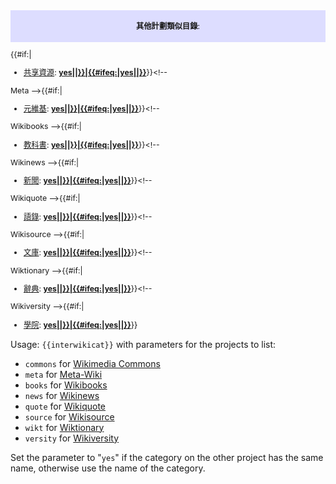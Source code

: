 <div class="infobox" style="font-size: 88%">
<div style="text-align: center; padding: 4px; background: #DDDDFF">'''其他計劃類似目錄''':</div><!--

Commons
-->{{#if:{{{commons|}}}|
* [[commons:|共享資源]]: '''[[commons:Category:{{#ifeq:{{{commons}}}|yes|{{PAGENAME}}|{{{commons}}}}}|{{#ifeq:{{{commons}}}|yes|{{PAGENAME}}|{{{commons}}}}}]]'''}}<!--

Meta
-->{{#if:{{{meta|}}}|
* [[m:|元維基]]: '''[[m:Category:{{#ifeq:{{{meta}}}|yes|{{PAGENAME}}|{{{meta}}}}}|{{#ifeq:{{{meta}}}|yes|{{PAGENAME}}|{{{meta}}}}}]]'''}}<!--

Wikibooks
-->{{#if:{{{books|}}}|
* [[b:|教科書]]: '''[[b:Category:{{#ifeq:{{{books}}}|yes|{{PAGENAME}}|{{{books}}}}}|{{#ifeq:{{{books}}}|yes|{{PAGENAME}}|{{{books}}}}}]]'''}}<!--

Wikinews
-->{{#if:{{{news|}}}|
* [[n:|新聞]]: '''[[n:Category:{{#ifeq:{{{news}}}|yes|{{PAGENAME}}|{{{news}}}}}|{{#ifeq:{{{news}}}|yes|{{PAGENAME}}|{{{news}}}}}]]'''}}<!--

Wikiquote
-->{{#if:{{{quote|}}}|
* [[q:|語錄]]: '''[[q:Category:{{#ifeq:{{{quote}}}|yes|{{PAGENAME}}|{{{quote}}}}}|{{#ifeq:{{{quote}}}|yes|{{PAGENAME}}|{{{quote}}}}}]]'''}}<!--

Wikisource
-->{{#if:{{{source|}}}|
* [[s:|文庫]]: '''[[s:Category:{{#ifeq:{{{source}}}|yes|{{PAGENAME}}|{{{source}}}}}|{{#ifeq:{{{source}}}|yes|{{PAGENAME}}|{{{source}}}}}]]'''}}<!--

Wiktionary
-->{{#if:{{{wikt|}}}|
* [[wikt:|辭典]]: '''[[wikt:Category:{{#ifeq:{{{wikt}}}|yes|{{PAGENAME}}|{{{wikt}}}}}|{{#ifeq:{{{wikt}}}|yes|{{PAGENAME}}|{{{wikt}}}}}]]'''}}<!--

Wikiversity
-->{{#if:{{{versity|}}}|
* [[v:|學院]]: '''[[v:Category:{{#ifeq:{{{versity}}}|yes|{{PAGENAME}}|{{{versity}}}}}|{{#ifeq:{{{versity}}}|yes|{{PAGENAME}}|{{{versity}}}}}]]'''}}
</div><noinclude>

Usage: <tt><nowiki>{{interwikicat}}</nowiki></tt> with parameters for the projects to list:

* <tt>commons</tt> for [[commons:|Wikimedia Commons]]
* <tt>meta</tt> for [[meta:|Meta-Wiki]]
* <tt>books</tt> for [[wikibooks:|Wikibooks]]
* <tt>news</tt> for [[wikinews:|Wikinews]]
* <tt>quote</tt> for [[wikiquote:|Wikiquote]]
* <tt>source</tt> for [[wikisource:|Wikisource]]
* <tt>wikt</tt> for [[wiktionary:|Wiktionary]]
* <tt>versity</tt> for [[wikiversity:|Wikiversity]]

Set the parameter to "<tt>yes</tt>" if the category on the other project has the same name, otherwise use the name of the category.

[[Category:姊妹計劃鏈接模板|{{PAGENAME}}]]
</noinclude>